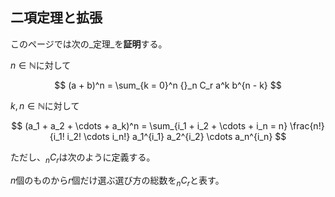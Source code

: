 



## 二項定理と拡張

このページでは次の_定理_を**証明**する。

<Theorem name="二項定理">

  $n \in \mathbb{N}$に対して

  $$
    (a + b)^n = \sum_{k = 0}^n {}_n C_r a^k b^{n - k}
  $$

</Theorem>

<Theorem name="多項定理">

  $k, n \in \mathbb{N}$に対して

  $$
    (a_1 + a_2 + \cdots + a_k)^n = \sum_{i_1 + i_2 + \cdots + i_n = n} \frac{n!}{i_1! i_2! \cdots i_n!} a_1^{i_1} a_2^{i_2} \cdots a_n^{i_n}
  $$

</Theorem>

ただし、${}_n C_r$は次のように定義する。

<Definition name="二項係数">

  $n$個のものから$r$個だけ選ぶ選び方の総数を${}_n C_r$と表す。
</Definition>
